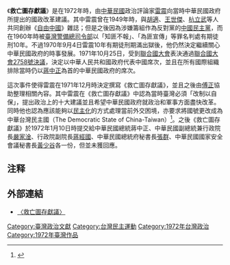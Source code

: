 《'''救亡圖存獻議'''》是在1972年時，由[[中華民國|中華民國]]政治評論家[[雷震_(中華民國)|雷震]]向當時中華民國政府所提出的國政改革建議。其中雷震曾在1949年時，與[[胡適|胡適]]、[[王世傑|王世傑]]、[[杭立武|杭立武]]等人共同創辦《[[自由中國_(雜誌)|自由中國]]》雜誌；但是之後因為涉嫌籌組作為反對黨的[[中國民主黨_(1960年中華民國)|中國民主黨]]，而在1960年時被[[臺灣警備總司令部|臺灣警備總司令部]]以「知匪不報」、「為匪宣傳」等罪名判處有期徒刑10年。不過1970年9月4日雷震10年有期徒刑期滿出獄後，他仍然決定繼續關心中華民國政府的時事發展。1971年10月25日，受到[[聯合國大會|聯合國大會]]表決通過[[聯合國大會2758號決議|聯合國大會2758號決議]]，決定以中華人民共和國政府代表中國席次，並且在所有國際組織排除當時仍以[[蔣中正|蔣中正]]為首的中華民國政府的席次。

這次事件使得雷震在1971年12月時決定撰寫《救亡圖存獻議》，並且之後由[[傅正|傅正]]協助整理相關內容。其中雷震在《救亡圖存獻議》中認為當時臺灣必須「改制以自保」，提出政治上的十大建議並且希望中華民國政府就政治和軍事方面盡快改革。同時他也認為應該能夠以[[民主化|民主化]]的方式處理當前外交困境，亦要求將國號更改成為中華台灣民主國（The Democratic State of China-Taiwan）<ref>{{cite web |author1=臺灣大百科全書 |title=救亡圖存獻議 |url=http://nrch.culture.tw/twpedia.aspx?id=3877 |publisher=文化部 |accessdate=2019-05-01 |archive-date=2019-06-04 |archive-url=https://web.archive.org/web/20190604145023/http://nrch.culture.tw/twpedia.aspx?id=3877 |dead-url=no }}</ref>。之後《救亡圖存獻議》於1972年1月10日時提交給中華民國總統蔣中正、中華民國副總統兼行政院長[[嚴家淦|嚴家淦]]、行政院副院長[[蔣經國|蔣經國]]、中華民國總統府秘書長[[張群|張群]]、中華民國國家安全會議秘書長[[黃少谷|黃少谷]]各一份，但並未獲回應。

== 注释 ==

{{Reflist}}

== 外部連結 ==
* {{zh-tw}} [http://nrch.culture.tw/twpedia.aspx?id=3877 〈救亡圖存獻議〉] {{Wayback|url=http://nrch.culture.tw/twpedia.aspx?id=3877 |date=20160121000838 }}

[[Category:臺灣政治文獻|Category:臺灣政治文獻]]
[[Category:台灣民主運動|Category:台灣民主運動]]
[[Category:1972年台灣政治|Category:1972年台灣政治]]
[[Category:1972年臺灣作品|Category:1972年臺灣作品]]